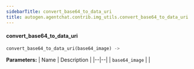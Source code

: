 ```yaml
---
sidebarTitle: convert_base64_to_data_uri
title: autogen.agentchat.contrib.img_utils.convert_base64_to_data_uri
---
```


<code class="doc-symbol doc-symbol-heading doc-symbol-function"></code>
#### convert_base64_to_data_uri

```python
convert_base64_to_data_uri(base64_image) -> 
```

    

<b>Parameters:</b>
| Name | Description |
|--|--|
| `base64_image` |  |

<br />